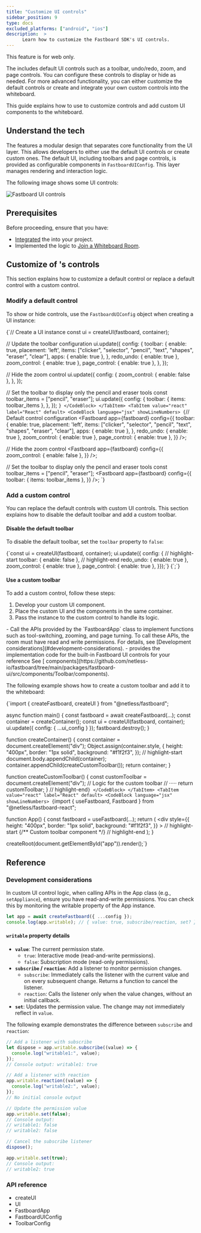```yaml
---
title: "Customize UI controls"
sidebar_position: 9
type: docs
excluded_platforms: ["android", "ios"]
description:  >
      Learn how to customize the Fastboard SDK's UI controls.
---
```


<PlatformWrapper notAllowed="web">
This feature is for web only.
</PlatformWrapper>
<PlatformWrapper platform="web">

The <Vg k="FAST_SDK" /> includes default UI controls such as a toolbar, undo/redo, zoom, and page controls. You can configure these controls to display or hide as needed. For more advanced functionality, you can either customize the default controls or create and integrate your own custom controls into the whiteboard.

This guide explains how to use <Vg k="FAST_SDK" /> to customize controls and add custom UI components to the whiteboard.

## Understand the tech

The <Vg k="FAST_SDK" /> features a modular design that separates core functionality from the UI layer. This allows developers to either use the default UI controls or create custom ones. The default UI, including toolbars and page controls, is provided as configurable components in `FastboardUIConfig`. This layer manages rendering and interaction logic.

The following image shows some <Vg k="FAST" /> UI controls:

![Fastboard UI controls](/images/interactive-whiteboard/ui-widgets-fastboard.png)

## Prerequisites
Before proceeding, ensure that you have:

- [Integrated](../get-started/get-started-uikit#add-dependencies) the <Vg k="FAST_SDK" /> into your project.
- Implemented the logic to [Join a Whiteboard Room](../get-started/get-started-uikit#join-a-whiteboard-room).

## Customize of <Vg k="FAST"/>'s controls

This section explains how to customize a default control or replace a default control with a custom control.

### Modify a default control

To show or hide controls, use the `FastboardUIConfig` object when creating a <Vg k="FAST"/> UI instance:

<Tabs groupId="language">
<TabItem value="javascript" label="Javascript" default>
<CodeBlock language="javascript" showLineNumbers>
{`// Create a UI instance
const ui = createUI(fastboard, container);

// Update the toolbar configuration
ui.update({
  config: {
    toolbar: {
      enable: true,
      placement: 'left',
      items: ["clicker", "selector", "pencil", "text", "shapes", "eraser", "clear"],
      apps: { enable: true },
    },
    redo_undo: { enable: true },
    zoom_control: { enable: true },
    page_control: { enable: true },
  },
});

// Hide the zoom control
ui.update({
  config: {
    zoom_control: { enable: false },
  },
});

// Set the toolbar to display only the pencil and eraser tools
const toolbar_items = ["pencil", "eraser"];
ui.update({
  config: {
    toolbar: { items: toolbar_items },
  },
});
`}
</CodeBlock>
</TabItem>
<TabItem value="react" label="React" default>
<CodeBlock language="jsx" showLineNumbers>
{`// Default control configuration
<Fastboard
  app={fastboard}
  config={{
    toolbar: {
      enable: true,
      placement: 'left',
      items: ["clicker", "selector", "pencil", "text", "shapes", "eraser", "clear"],
      apps: { enable: true },
    },
    redo_undo: { enable: true },
    zoom_control: { enable: true },
    page_control: { enable: true },
  }}
/>;

// Hide the zoom control
<Fastboard
  app={fastboard}
  config={{
    zoom_control: { enable: false },
  }}
/>;

// Set the toolbar to display only the pencil and eraser tools
const toolbar_items = ["pencil", "eraser"];
<Fastboard
  app={fastboard}
  config={{
    toolbar: { items: toolbar_items },
  }}
/>;
`}
</CodeBlock>
</TabItem>
</Tabs>

### Add a custom control

You can replace the default controls with custom UI controls. This section explains how to disable the default toolbar and add a custom toolbar.

#### Disable the default toolbar

To disable the default toolbar, set the `toolbar` property to `false`:
 
<Tabs groupId="language">
<TabItem value="javascript" label="Javascript" default>
<CodeBlock language="javascript" showLineNumbers>
{`const ui = createUI(fastboard, container);
ui.update({ config: {
  // highlight-start
  toolbar: { enable: false },
  // highlight-end
  redo_undo: { enable: true },
  zoom_control: { enable: true },
  page_control: { enable: true },
}});`}
</CodeBlock>
</TabItem>
<TabItem value="react" label="React" default>
<CodeBlock language="jsx" showLineNumbers>
{`<Fastboard app={fastboard} config={{
  // highlight-start
  toolbar: { enable: false },
  // highlight-end
  redo_undo: { enable: true },
  zoom_control: { enable: true },
  page_control: { enable: true },
}}/>;`}
</CodeBlock>
</TabItem>
</Tabs>

#### Use a custom toolbar

To add a custom control, follow these steps:  

1. Develop your custom UI component.  
2. Place the custom UI and the <Vg k="FAST"/> components in the same container.  
3. Pass the <Vg k="FAST"/> instance to the custom control to handle its logic.  

<Admonition>
- Call the APIs provided by the `FastboardApp` class to implement functions such as tool-switching, zooming, and page turning. To call these APIs, the room must have read and write permissions. For details, see [Development considerations](#development-considerations).
- <Vg k="COMPANY" /> provides the implementation code for the built-in Fastboard UI controls for your reference See [<Vg k="FAST"/> components](https://github.com/netless-io/fastboard/tree/main/packages/fastboard-ui/src/components/Toolbar/components).
</Admonition>

The following example shows how to create a custom toolbar and add it to the whiteboard:

<Tabs groupId="language">
<TabItem value="javascript" label="Javascript" default>
<CodeBlock language="javascript" showLineNumbers>
{`import { createFastboard, createUI } from "@netless/fastboard";

async function main() {
  const fastboard = await createFastboard(...);
  const container = createContainer();
  const ui = createUI(fastboard, container);
  ui.update({ config: { ...ui_config } });
  fastboard.destroy();
}

function createContainer() {
  const container = document.createElement("div");
  Object.assign(container.style, {
    height: "400px",
    border: "1px solid",
    background: "#f1f2f3",
  });
  // highlight-start
  document.body.appendChild(container);
  container.appendChild(createCustomToolbar());
  return container;
}

function createCustomToolbar() {
  const customToolbar = document.createElement("div");
  // Logic for the custom toolbar
  // ·····
  return customToolbar;
}
// highlight-end`}
</CodeBlock>
</TabItem>
<TabItem value="react" label="React" default>
<CodeBlock language="jsx" showLineNumbers>
{`import { useFastboard, Fastboard } from "@netless/fastboard-react";

function App() {
  const fastboard = useFastboard(...);
  return (
    <div
      style={{
        height: "400px",
        border: "1px solid",
        background: "#f1f2f3",
      }}
    >
      // highlight-start
      <Fastboard app={fastboard} />
      {/** Custom toolbar component */}
      <CustomToolbar app={fastboard} />
      // highlight-end
    </div>
  );
}

createRoot(document.getElementById("app")).render(<App />);`}
</CodeBlock>
</TabItem>
</Tabs>

## Reference

### Development considerations

In custom UI control logic, when calling APIs in the <Vg k="FAST"/> App class (e.g., `setAppliance`), ensure you have read-and-write permissions. You can check this by monitoring the writable property of the <Vg k="FAST"/> App instance.

```javascript
let app = await createFastboard({ ...config });
console.log(app.writable); // { value: true, subscribe/reaction, set? }
```
#### `writable` property details

- **`value`**: The current permission state.
  - `true`: Interactive mode (read-and-write permissions).
  - `false`: Subscription mode (read-only permissions).
- **`subscribe` / `reaction`**: Add a listener to monitor permission changes.
  - `subscribe`: Immediately calls the listener with the current value and on every subsequent change. Returns a function to cancel the listener.
  - `reaction`: Calls the listener only when the value changes, without an initial callback.
- **`set`**: Updates the permission value. The change may not immediately reflect in `value`.

The following example demonstrates the difference between `subscribe` and `reaction`:

```javascript
// Add a listener with subscribe
let dispose = app.writable.subscribe((value) => {
  console.log("writable1:", value);
});
// Console output: writable1: true

// Add a listener with reaction
app.writable.reaction((value) => {
  console.log("writable2:", value);
});
// No initial console output

// Update the permission value
app.writable.set(false);
// Console output:
// writable1: false
// writable2: false

// Cancel the subscribe listener
dispose();

app.writable.set(true);
// Console output:
// writable2: true
```

### API reference

- <Link to="/interactive-whiteboard/reference/uikit-sdk?#createui">createUI</Link> 
- <Link to="/interactive-whiteboard/reference/uikit-sdk?platform=web#ui">UI</Link> 
- <Link to="/interactive-whiteboard/reference/uikit-sdk?platform=web#fastboardapp-class">FastboardApp</Link> 
- <Link to="/interactive-whiteboard/reference/uikit-sdk?platform=web#fastboarduiconfig">FastboardUIConfig</Link> 
- <Link to="/interactive-whiteboard/reference/uikit-sdk?platform=web#toolbarconfig">ToolbarConfig</Link> 

</PlatformWrapper>